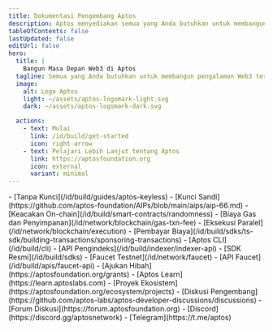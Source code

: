 ```yaml
---
title: Dokumentasi Pengembang Aptos
description: Aptos menyediakan semua yang Anda butuhkan untuk membangun pengalaman Web3 terbaik.
tableOfContents: false
lastUpdated: false
editUrl: false
hero:
  title: |
    Bangun Masa Depan Web3 di Aptos
  tagline: Semua yang Anda butuhkan untuk membangun pengalaman Web3 terbaik.
  image:
    alt: Logo Aptos
    light: ~/assets/aptos-logomark-light.svg
    dark: ~/assets/aptos-logomark-dark.svg

  actions:
    - text: Mulai
      link: /id/build/get-started
      icon: right-arrow
    - text: Pelajari Lebih Lanjut tentang Aptos
      link: https://aptosfoundation.org
      icon: external
      variant: minimal
---
```



<CardGrid>
  <ListCard title="Fitur" iconName="lightning">
    - [Tanpa Kunci](/id/build/guides/aptos-keyless)
    - [Kunci Sandi](https://github.com/aptos-foundation/AIPs/blob/main/aips/aip-66.md)
    - [Keacakan On-chain](/id/build/smart-contracts/randomness)
    - [Biaya Gas dan Penyimpanan](/id/network/blockchain/gas-txn-fee)
    - [Eksekusi Paralel](/id/network/blockchain/execution)
    - [Pembayar Biaya](/id/build/sdks/ts-sdk/building-transactions/sponsoring-transactions)
  </ListCard>

  <ListCard title="Alat" iconName="terminal">
    - [Aptos CLI](/id/build/cli)
    - [API Pengindeks](/id/build/indexer/indexer-api)
    - [SDK Resmi](/id/build/sdks)
    - [Faucet Testnet](/id/network/faucet)
    - [API Faucet](/id/build/apis/faucet-api)
  </ListCard>

  <ListCard title="Sumber Daya" iconName="file-text">
    - [Ajukan Hibah](https://aptosfoundation.org/grants)
    - [Aptos Learn](https://learn.aptoslabs.com)
    - [Proyek Ekosistem](https://aptosfoundation.org/ecosystem/projects)
  </ListCard>

  <ListCard title="Hubungkan" iconName="globe-simple">
    - [Diskusi Pengembang](https://github.com/aptos-labs/aptos-developer-discussions/discussions)
    - [Forum Diskusi](https://forum.aptosfoundation.org)
    - [Discord](https://discord.gg/aptosnetwork)
    - [Telegram](https://t.me/aptos)
  </ListCard>
</CardGrid>
